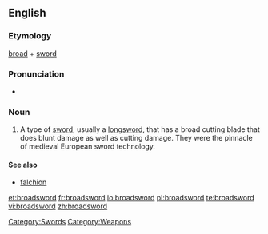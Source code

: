 ==English==

===Etymology===
[[broad]] + [[sword]]

===Pronunciation===
* {{SAMPA|/'brO:dsO:(r)d/}}

===Noun===
{{en-noun}}

# A type of [[sword]], usually a [[longsword]], that has a broad cutting blade that does blunt damage as well as cutting damage.  They were the pinnacle of medieval European sword technology.

====See also====
*[[falchion]]

[[Category:Swords]]
[[Category:Weapons]]

[[et:broadsword]]
[[fr:broadsword]]
[[io:broadsword]]
[[pl:broadsword]]
[[te:broadsword]]
[[vi:broadsword]]
[[zh:broadsword]]